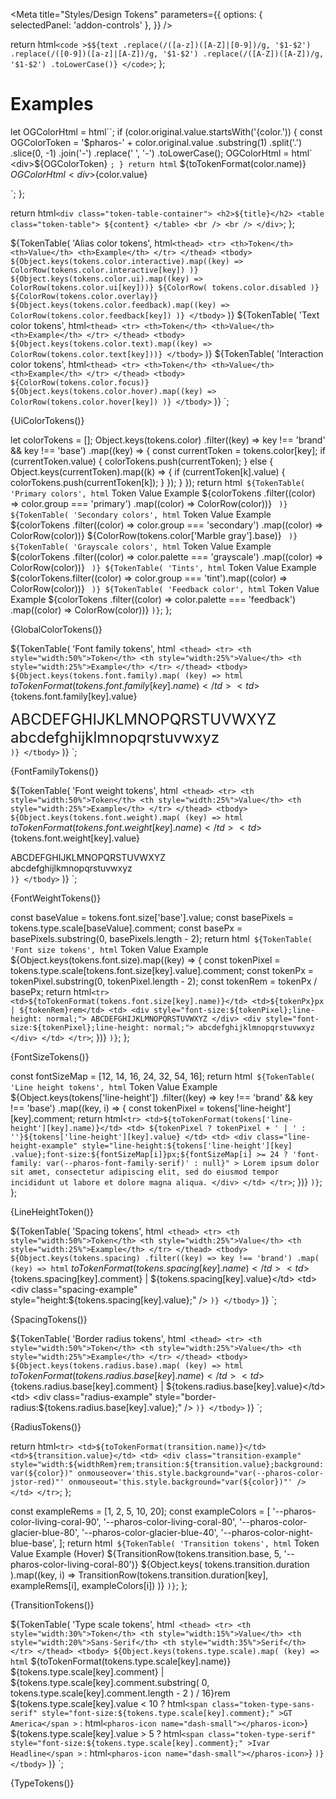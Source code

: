 

<Meta
  title="Styles/Design Tokens"
  parameters={{
    options: { selectedPanel: 'addon-controls' },
  }}
/>

  return html`<code
    >$${text
      .replace(/([a-z])([A-Z]|[0-9])/g, '$1-$2')
      .replace(/([0-9])([a-z]|[A-Z])/g, '$1-$2')
      .replace(/([A-Z])([A-Z])/g, '$1-$2')
      .toLowerCase()}
  </code>`;
};

# Examples

  let OGColorHtml = html``;
  if (color.original.value.startsWith('{color.')) {
    const OGColorToken =
      '$pharos-' +
      color.original.value
        .substring(1)
        .split('.')
        .slice(0, -1)
        .join('-')
        .replace(' ', '-')
        .toLowerCase();
    OGColorHtml = html` <div>${OGColorToken}</div> `;
  }
  return html`
    <tr>
      <td style="width:50%">${toTokenFormat(color.name)}</td>
      <td style="width:25%">
        ${OGColorHtml}
        <div>${color.value}</div>
      </td>
      <td style="width:25%">
        <div class="color-example" style="background-color:${color.value};"></div>
      </td>
    </tr>
  `;
};

  return html`
    <div class="token-table-container">
      <h2>${title}</h2>
      <table class="token-table">
        ${content}
      </table>
      <br />
      <br />
    </div>
  `;
};

  ${TokenTable(
    'Alias color tokens',
    html`
      <thead>
        <tr>
          <th>Token</th>
          <th>Value</th>
          <th>Example</th>
        </tr>
      </thead>
      <tbody>
        ${Object.keys(tokens.color.interactive).map((key) =>
          ColorRow(tokens.color.interactive[key])
        )} ${Object.keys(tokens.color.ui).map((key) => ColorRow(tokens.color.ui[key]))} ${ColorRow(
          tokens.color.disabled
        )} ${ColorRow(tokens.color.overlay)} ${Object.keys(tokens.color.feedback).map((key) =>
          ColorRow(tokens.color.feedback[key])
        )}
      </tbody>
    `
  )} ${TokenTable(
    'Text color tokens',
    html`
      <thead>
        <tr>
          <th>Token</th>
          <th>Value</th>
          <th>Example</th>
        </tr>
      </thead>
      <tbody>
        ${Object.keys(tokens.color.text).map((key) => ColorRow(tokens.color.text[key]))}
      </tbody>
    `
  )} ${TokenTable(
    'Interaction color tokens',
    html`
      <thead>
        <tr>
          <th>Token</th>
          <th>Value</th>
          <th>Example</th>
        </tr>
      </thead>
      <tbody>
        ${ColorRow(tokens.color.focus)} ${Object.keys(tokens.color.hover).map((key) =>
          ColorRow(tokens.color.hover[key])
        )}
      </tbody>
    `
  )}
`;

<Canvas withToolbar>
  <Story name="Alias Colors">{UiColorTokens()}</Story>
</Canvas>

  let colorTokens = [];
  Object.keys(tokens.color)
    .filter((key) => key !== 'brand' && key !== 'base')
    .map((key) => {
      const currentToken = tokens.color[key];
      if (currentToken.value) {
        colorTokens.push(currentToken);
      } else {
        Object.keys(currentToken).map((k) => {
          if (currentToken[k].value) {
            colorTokens.push(currentToken[k]);
          }
        });
      }
    });
  return html`
    ${TokenTable(
      'Primary colors',
      html`
        <thead>
          <tr>
            <th>Token</th>
            <th>Value</th>
            <th>Example</th>
          </tr>
        </thead>
        <tbody>
          ${colorTokens
            .filter((color) => color.group === 'primary')
            .map((color) => ColorRow(color))}
        </tbody>
      `
    )} ${TokenTable(
      'Secondary colors',
      html`
        <thead>
          <tr>
            <th>Token</th>
            <th>Value</th>
            <th>Example</th>
          </tr>
        </thead>
        <tbody>
          ${colorTokens
            .filter((color) => color.group === 'secondary')
            .map((color) => ColorRow(color))} ${ColorRow(tokens.color['Marble gray'].base)}
        </tbody>
      `
    )} ${TokenTable(
      'Grayscale colors',
      html`
        <thead>
          <tr>
            <th>Token</th>
            <th>Value</th>
            <th>Example</th>
          </tr>
        </thead>
        <tbody>
          ${colorTokens
            .filter((color) => color.palette === 'grayscale')
            .map((color) => ColorRow(color))}
        </tbody>
      `
    )} ${TokenTable(
      'Tints',
      html`
        <thead>
          <tr>
            <th>Token</th>
            <th>Value</th>
            <th>Example</th>
          </tr>
        </thead>
        <tbody>
          ${colorTokens.filter((color) => color.group === 'tint').map((color) => ColorRow(color))}
        </tbody>
      `
    )} ${TokenTable(
      'Feedback color',
      html`
        <thead>
          <tr>
            <th>Token</th>
            <th>Value</th>
            <th>Example</th>
          </tr>
        </thead>
        <tbody>
          ${colorTokens
            .filter((color) => color.palette === 'feedback')
            .map((color) => ColorRow(color))}
        </tbody>
      `
    )}
  `;
};

<Canvas withToolbar>
  <Story name="Global Colors">{GlobalColorTokens()}</Story>
</Canvas>

  ${TokenTable(
    'Font family tokens',
    html`
      <thead>
        <tr>
          <th style="width:50%">Token</th>
          <th style="width:25%">Value</th>
          <th style="width:25%">Example</th>
        </tr>
      </thead>
      <tbody>
        ${Object.keys(tokens.font.family).map(
          (key) => html`
            <tr>
              <td>${toTokenFormat(tokens.font.family[key].name)}</td>
              <td>${tokens.font.family[key].value}</td>
              <td>
                <div
                  style="font-family:${tokens.font.family[key]
                    .value};font-size:1.5rem;line-height: normal;"
                >
                  ABCDEFGHIJKLMNOPQRSTUVWXYZ
                </div>
                <div
                  style="font-family:${tokens.font.family[key]
                    .value};font-size:1.5rem;line-height: normal;"
                >
                  abcdefghijklmnopqrstuvwxyz
                </div>
              </td>
            </tr>
          `
        )}
      </tbody>
    `
  )}
`;

<Canvas withToolbar>
  <Story name="Font Family">{FontFamilyTokens()}</Story>
</Canvas>

  ${TokenTable(
    'Font weight tokens',
    html`
      <thead>
        <tr>
          <th style="width:50%">Token</th>
          <th style="width:25%">Value</th>
          <th style="width:25%">Example</th>
        </tr>
      </thead>
      <tbody>
        ${Object.keys(tokens.font.weight).map(
          (key) =>
            html`
              <tr>
                <td>${toTokenFormat(tokens.font.weight[key].name)}</td>
                <td>${tokens.font.weight[key].value}</td>
                <td>
                  <div style="font-weight:${tokens.font.weight[key].value};line-height: normal;">
                    ABCDEFGHIJKLMNOPQRSTUVWXYZ
                  </div>
                  <div style="font-weight:${tokens.font.weight[key].value};line-height: normal;">
                    abcdefghijlkmnopqrstuvwxyz
                  </div>
                </td>
              </tr>
            `
        )}
      </tbody>
    `
  )}
`;

<Canvas withToolbar>
  <Story name="Font Weight">{FontWeightTokens()}</Story>
</Canvas>

  const baseValue = tokens.font.size['base'].value;
  const basePixels = tokens.type.scale[baseValue].comment;
  const basePx = basePixels.substring(0, basePixels.length - 2);
  return html`
    ${TokenTable(
      'Font size tokens',
      html`
        <thead>
          <tr>
            <th style="width:50%">Token</th>
            <th style="width:25%">Value</th>
            <th style="width:25%">Example</th>
          </tr>
        </thead>
        <tbody>
          ${Object.keys(tokens.font.size).map((key) => {
            const tokenPixel = tokens.type.scale[tokens.font.size[key].value].comment;
            const tokenPx = tokenPixel.substring(0, tokenPixel.length - 2);
            const tokenRem = tokenPx / basePx;
            return html`
              <tr>
                <td>${toTokenFormat(tokens.font.size[key].name)}</td>
                <td>${tokenPx}px | ${tokenRem}rem</td>
                <td>
                  <div style="font-size:${tokenPixel};line-height: normal;">
                    ABCDEFGHIJKLMNOPQRSTUVWXYZ
                  </div>
                  <div style="font-size:${tokenPixel};line-height: normal;">
                    abcdefghijklmnopqrstuvwxyz
                  </div>
                </td>
              </tr>
            `;
          })}
        </tbody>
      `
    )}
  `;
};

<Canvas withToolbar>
  <Story name="Font Size">{FontSizeTokens()}</Story>
</Canvas>

  const fontSizeMap = [12, 14, 16, 24, 32, 54, 16];
  return html`
    ${TokenTable(
      'Line height tokens',
      html`
        <thead>
          <tr>
            <th style="width:30%">Token</th>
            <th style="width:20%">Value</th>
            <th style="width:50%">Example</th>
          </tr>
        </thead>
        <tbody>
          ${Object.keys(tokens['line-height'])
            .filter((key) => key !== 'brand' && key !== 'base')
            .map((key, i) => {
              const tokenPixel = tokens['line-height'][key].comment;
              return html`
                <tr>
                  <td>${toTokenFormat(tokens['line-height'][key].name)}</td>
                  <td>
                    ${tokenPixel ? tokenPixel + ' | ' : ''}${tokens['line-height'][key].value}
                  </td>
                  <td>
                    <div
                      class="line-height-example"
                      style="line-height:${tokens['line-height'][key]
                        .value};font-size:${fontSizeMap[i]}px;${fontSizeMap[i] >= 24
                        ? 'font-family: var(--pharos-font-family-serif)'
                        : null}"
                    >
                      Lorem ipsum dolor sit amet, consectetur adipiscing elit, sed do eiusmod tempor
                      incididunt ut labore et dolore magna aliqua.
                    </div>
                  </td>
                </tr>
              `;
            })}
        </tbody>
      `
    )}
  `;
};

<Canvas withToolbar>
  <Story name="Line Height">{LineHeightToken()}</Story>
</Canvas>

  ${TokenTable(
    'Spacing tokens',
    html`
      <thead>
        <tr>
          <th style="width:50%">Token</th>
          <th style="width:25%">Value</th>
          <th style="width:25%">Example</th>
        </tr>
      </thead>
      <tbody>
        ${Object.keys(tokens.spacing)
          .filter((key) => key !== 'brand')
          .map(
            (key) => html`
              <tr>
                <td>${toTokenFormat(tokens.spacing[key].name)}</td>
                <td>${tokens.spacing[key].comment} | ${tokens.spacing[key].value}</td>
                <td>
                  <div class="spacing-example" style="height:${tokens.spacing[key].value};" />
                </td>
              </tr>
            `
          )}
      </tbody>
    `
  )}
`;

<Canvas withToolbar>
  <Story name="Spacing">{SpacingTokens()}</Story>
</Canvas>

  ${TokenTable(
    'Border radius tokens',
    html`
      <thead>
        <tr>
          <th style="width:50%">Token</th>
          <th style="width:25%">Value</th>
          <th style="width:25%">Example</th>
        </tr>
      </thead>
      <tbody>
        ${Object.keys(tokens.radius.base).map(
          (key) => html`
            <tr>
              <td>${toTokenFormat(tokens.radius.base[key].name)}</td>
              <td>${tokens.radius.base[key].comment} | ${tokens.radius.base[key].value}</td>
              <td>
                <div
                  class="radius-example"
                  style="border-radius:${tokens.radius.base[key].value};"
                />
              </td>
            </tr>
          `
        )}
      </tbody>
    `
  )}
`;

<Canvas withToolbar>
  <Story name="Radius">{RadiusTokens()}</Story>
</Canvas>

  return html`
    <tr>
      <td>${toTokenFormat(transition.name)}</td>
      <td>${transition.value}</td>
      <td>
        <div
          class="transition-example"
          style="width:${widthRem}rem;transition:${transition.value};background:var(${color})"
          onmouseover='this.style.background="var(--pharos-color-jstor-red)"'
          onmouseout='this.style.background="var(${color})"'
        />
      </td>
    </tr>
  `;
};

  const exampleRems = [1, 2, 5, 10, 20];
  const exampleColors = [
    '--pharos-color-living-coral-90',
    '--pharos-color-living-coral-80',
    '--pharos-color-glacier-blue-80',
    '--pharos-color-glacier-blue-40',
    '--pharos-color-night-blue-base',
  ];
  return html`
    ${TokenTable(
      'Transition tokens',
      html`
        <thead>
          <tr>
            <th style="width:40%">Token</th>
            <th style="width:30%">Value</th>
            <th style="width:30%">Example (Hover)</th>
          </tr>
        </thead>
        <tbody>
          ${TransitionRow(tokens.transition.base, 5, '--pharos-color-living-coral-80')} ${Object.keys(
            tokens.transition.duration
          ).map((key, i) =>
            TransitionRow(tokens.transition.duration[key], exampleRems[i], exampleColors[i])
          )}
        </tbody>
      `
    )}
  `;
};

<Canvas withToolbar>
  <Story name="Transitions">{TransitionTokens()}</Story>
</Canvas>

  ${TokenTable(
    'Type scale tokens',
    html`
      <thead>
        <tr>
          <th style="width:30%">Token</th>
          <th style="width:15%">Value</th>
          <th style="width:20%">Sans-Serif</th>
          <th style="width:35%">Serif</th>
        </tr>
      </thead>
      <tbody>
        ${Object.keys(tokens.type.scale).map(
          (key) => html`
            <tr>
              <td>${toTokenFormat(tokens.type.scale[key].name)}</td>
              <td>
                ${tokens.type.scale[key].comment} | ${tokens.type.scale[key].comment.substring(
                  0,
                  tokens.type.scale[key].comment.length - 2
                ) / 16}rem
              </td>
              <td>
                ${tokens.type.scale[key].value < 10
                  ? html`<span
                      class="token-type-sans-serif"
                      style="font-size:${tokens.type.scale[key].comment};"
                      >GT America</span
                    >`
                  : html`<pharos-icon name="dash-small"></pharos-icon>`}
              </td>
              <td>
                ${tokens.type.scale[key].value > 5
                  ? html`<span
                      class="token-type-serif"
                      style="font-size:${tokens.type.scale[key].comment};"
                      >Ivar Headline</span
                    >`
                  : html`<pharos-icon name="dash-small"></pharos-icon>`}
              </td>
            </tr>
          `
        )}
      </tbody>
    `
  )}
`;

<Canvas withToolbar>
  <Story name="Type Scale">{TypeTokens()}</Story>
</Canvas>
